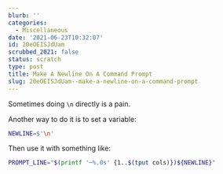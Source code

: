 ```yaml
---
blurb: ''
categories:
  - Miscellaneous
date: '2021-06-23T10:32:07'
id: 20eOEISJdUam
scrubbed_2021: false
status: scratch
type: post
title: Make A Newline On A Command Prompt
slug: 20eOEISJdUam--make-a-newline-on-a-command-prompt
---
```


Sometimes doing `\n` directly is a pain. 

Another way to do it is to set a variable:

```bash
NEWLINE=$'\n'
```

Then use it with something like:

```bash
PROMPT_LINE="$(printf '─%.0s' {1..$(tput cols)})${NEWLINE}"
```
